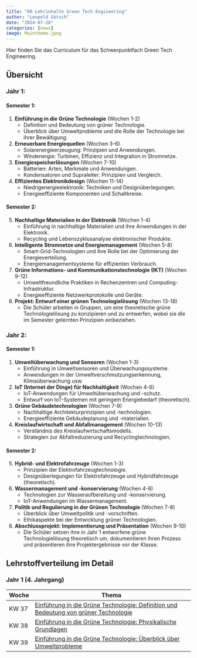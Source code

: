 ```yaml
---
title: "00 Lehrinhalte Green Tech Engineering"
author: "Leopold Götsch"
date: "2024-07-28"
categories: [news]
image: Maintheme.jpeg
---
```


Hier finden Sie das  Curriculum für das Schwerpunktfach Green Tech Engineering.

## Übersicht

### Jahr 1:

#### Semester 1:

1. **Einführung in die Grüne Technologie** (Wochen 1-2)
   - Definition und Bedeutung von grüner Technologie.
   - Überblick über Umweltprobleme und die Rolle der Technologie bei ihrer Bewältigung.

2. **Erneuerbare Energiequellen** (Wochen 3-6)
   - Solarenergieerzeugung: Prinzipien und Anwendungen.
   - Windenergie: Turbinen, Effizienz und Integration in Stromnetze.

3. **Energiespeicherlösungen** (Wochen 7-10)
   - Batterien: Arten, Merkmale und Anwendungen.
   - Kondensatoren und Supraleiter: Prinzipien und Vergleich.

4. **Effizientes Elektronikdesign** (Wochen 11-14)
   - Niedrigenergieelektronik: Techniken und Designüberlegungen.
   - Energieeffiziente Komponenten und Schaltkreise.

#### Semester 2:

5. **Nachhaltige Materialien in der Elektronik** (Wochen 1-4)
   - Einführung in nachhaltige Materialien und ihre Anwendungen in der Elektronik.
   - Recycling und Lebenszyklusanalyse elektronischer Produkte.

6. **Intelligente Stromnetze und Energiemanagement** (Wochen 5-8)
   - Smart-Grid-Technologien und ihre Rolle bei der Optimierung der Energieverteilung.
   - Energiemanagementsysteme für effizienten Verbrauch.

7. **Grüne Informations- und Kommunikationstechnologie (IKT)** (Wochen 9-12)
   - Umweltfreundliche Praktiken in Rechenzentren und Computing-Infrastruktur.
   - Energieeffiziente Netzwerkprotokolle und Geräte.

8. **Projekt: Entwurf einer grünen Technologielösung** (Wochen 13-18)
   - Die Schüler arbeiten in Gruppen, um eine theoretische grüne Technologielösung zu konzipieren und zu entwerfen, wobei sie die im Semester gelernten Prinzipien einbeziehen.

### Jahr 2:

#### Semester 1:

1. **Umweltüberwachung und Sensoren** (Wochen 1-3)
   - Einführung in Umweltsensoren und Überwachungssysteme.
   - Anwendungen in der Umweltverschmutzungserkennung, Klimaüberwachung usw.

2. **IoT (Internet der Dinge) für Nachhaltigkeit** (Wochen 4-6)
   - IoT-Anwendungen für Umweltüberwachung und -schutz.
   - Entwurf von IoT-Systemen mit geringem Energiebedarf (theoretisch).

3. **Grüne Gebäudetechnologien** (Wochen 7-9)
   - Nachhaltige Architekturprinzipien und -technologien.
   - Energieeffiziente Gebäudeplanung und -materialien.

4. **Kreislaufwirtschaft und Abfallmanagement** (Wochen 10-13)
   - Verständnis des Kreislaufwirtschaftsmodells.
   - Strategien zur Abfallreduzierung und Recyclingtechnologien.

#### Semester 2:

5. **Hybrid- und Elektrofahrzeuge** (Wochen 1-3)
   - Prinzipien der Elektrofahrzeugtechnologie.
   - Designüberlegungen für Elektrofahrzeuge und Hybridfahrzeuge (theoretisch).

6. **Wassermanagement und -konservierung** (Wochen 4-6)
   - Technologien zur Wasseraufbereitung und -konservierung.
   - IoT-Anwendungen im Wassermanagement.

7. **Politik und Regulierung in der Grünen Technologie** (Wochen 7-8)
   - Überblick über Umweltpolitik und -vorschriften.
   - Ethikaspekte bei der Entwicklung grüner Technologien.

8. **Abschlussprojekt: Implementierung und Präsentation** (Wochen 9-10)
   - Die Schüler setzen ihre in Jahr 1 entworfene grüne Technologielösung theoretisch um, dokumentieren ihren Prozess und präsentieren ihre Projektergebnisse vor der Klasse.


## Lehrstoffverteilung im Detail
### Jahr 1 (4. Jahrgang)

| Woche       | Thema                                                                                  |
|-------------|----------------------------------------------------------------------------------------|
| KW 37       | [Einführung in die Grüne Technologie: Definition und Bedeutung von grüner Technologie](../01/index.qmd)   |
| KW 38       | [Einführung in die Grüne Technologie: Physikalische Grundlagen](../02/index.qmd)                      |
| KW 39       | [Einführung in die Grüne Technologie: Überblick über Umweltprobleme](../03/index.qmd)                      |

<!-- 
| Woche       | Thema                                                                                  |
|-------------|----------------------------------------------------------------------------------------|
| KW 37       | [Einführung in die Grüne Technologie: Definition und Bedeutung von grüner Technologie](../01/index.qmd)   |
| KW 38       | [Einführung in die Grüne Technologie: Überblick über Umweltprobleme](../02/index.qmd)                      |
| KW 39       | Erneuerbare Energiequellen: Solarenergieerzeugung: Prinzipien                           |
| KW 40       | Erneuerbare Energiequellen: Solarenergieerzeugung: Anwendungen                          |
| KW 41       | Erneuerbare Energiequellen: Windenergie: Turbinen                                       |
| KW 42       | Erneuerbare Energiequellen: Windenergie: Effizienz und Integration in Stromnetze        |
| KW 43       | Test 1: Einführung und Erneuerbare Energiequellen (Solarenergie)                        |
| KW 45       | Energiespeicherlösungen: Batterien: Arten                                               |
| KW 46       | Energiespeicherlösungen: Batterien: Merkmale und Anwendungen                            |
| KW 47       | Energiespeicherlösungen: Kondensatoren: Prinzipien                                      |
| KW 48       | Energiespeicherlösungen: Kondensatoren: Vergleich                                       |
| KW 49       | Energiespeicherlösungen: Supraleiter: Prinzipien                                        |
| KW 50       | Energiespeicherlösungen: Supraleiter: Vergleich                                         |
| KW 51       | Test 2: Energiespeicherlösungen                                                         |
| KW 2        | Effizientes Elektronikdesign: Niedrigenergieelektronik: Techniken                       |
| KW 3        | Effizientes Elektronikdesign: Niedrigenergieelektronik: Designüberlegungen              |
| KW 4        | Effizientes Elektronikdesign: Energieeffiziente Komponenten                             |
| KW 5        | Effizientes Elektronikdesign: Energieeffiziente Schaltkreise                            |
| KW 6        | Test 3: Effizientes Elektronikdesign                                                    |
| KW 8        | Nachhaltige Materialien in der Elektronik: Einführung in nachhaltige Materialien        |
| KW 9        | Nachhaltige Materialien in der Elektronik: Anwendungen in der Elektronik                |
| KW 10       | Nachhaltige Materialien in der Elektronik: Recycling von elektronischen Produkten       |
| KW 11       | Nachhaltige Materialien in der Elektronik: Lebenszyklusanalyse elektronischer Produkte  |
| KW 12       | Intelligente Stromnetze und Energiemanagement: Smart-Grid-Technologien                  |
| KW 13       | Intelligente Stromnetze und Energiemanagement: Rolle bei der Optimierung der Energieverteilung |
| KW 14       | Intelligente Stromnetze und Energiemanagement: Energiemanagementsysteme                 |
| KW 15       | Intelligente Stromnetze und Energiemanagement: Effizienter Energieverbrauch             |
| KW 16       | Test 4: Nachhaltige Materialien und Intelligente Stromnetze                             |
| KW 17       | Grüne IKT: Umweltfreundliche Praktiken in Rechenzentren                                 |
| KW 18       | Grüne IKT: Umweltfreundliche Computing-Infrastruktur                                    |
| KW 19       | Grüne IKT: Energieeffiziente Netzwerkprotokolle                                         |
| KW 21       | Grüne IKT: Energieeffiziente Geräte                                                     |
| KW 22       | Projekt: Entwurf einer grünen Technologielösung (theoretisch)                           |
| KW 23       | Projekt: Entwurf einer grünen Technologielösung (theoretisch)                           |
| KW 25       | Projekt: Entwurf einer grünen Technologielösung (theoretisch)                           |
| KW 26       | Projekt: Entwurf einer grünen Technologielösung (theoretisch)                           |
| KW 27       | Projekt: Entwurf einer grünen Technologielösung (theoretisch)                           | -->
